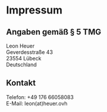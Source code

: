 # Impressum

## Angaben gemäß § 5 TMG

Leon Heuer  
Geverdesstraße 43  
23554 Lübeck  
Deutschland

## Kontakt

Telefon: +49 176 66058083  
E-Mail: leon(at)heuer.ovh
